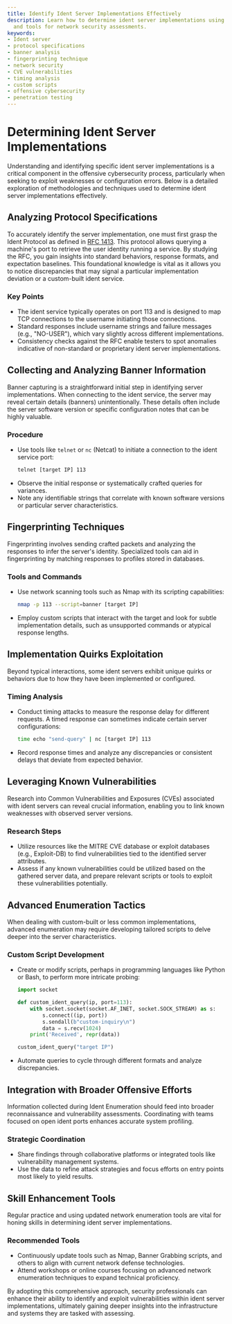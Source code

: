```yaml
---
title: Identify Ident Server Implementations Effectively
description: Learn how to determine ident server implementations using effective techniques
  and tools for network security assessments.
keywords:
- Ident server
- protocol specifications
- banner analysis
- fingerprinting technique
- network security
- CVE vulnerabilities
- timing analysis
- custom scripts
- offensive cybersecurity
- penetration testing
---
```


# Determining Ident Server Implementations

Understanding and identifying specific ident server implementations is a critical component in the offensive cybersecurity process, particularly when seeking to exploit weaknesses or configuration errors. Below is a detailed exploration of methodologies and techniques used to determine ident server implementations effectively.

## Analyzing Protocol Specifications

To accurately identify the server implementation, one must first grasp the Ident Protocol as defined in [RFC 1413](https://datatracker.ietf.org/doc/html/rfc1413). This protocol allows querying a machine's port to retrieve the user identity running a service. By studying the RFC, you gain insights into standard behaviors, response formats, and expectation baselines. This foundational knowledge is vital as it allows you to notice discrepancies that may signal a particular implementation deviation or a custom-built ident service.

### Key Points

- The ident service typically operates on port 113 and is designed to map TCP connections to the username initiating those connections.
- Standard responses include username strings and failure messages (e.g., "NO-USER"), which vary slightly across different implementations.
- Consistency checks against the RFC enable testers to spot anomalies indicative of non-standard or proprietary ident server implementations.

## Collecting and Analyzing Banner Information

Banner capturing is a straightforward initial step in identifying server implementations. When connecting to the ident service, the server may reveal certain details (banners) unintentionally. These details often include the server software version or specific configuration notes that can be highly valuable.

### Procedure

- Use tools like `telnet` or `nc` (Netcat) to initiate a connection to the ident service port:
  ```bash
  telnet [target IP] 113
  ```
- Observe the initial response or systematically crafted queries for variances.
- Note any identifiable strings that correlate with known software versions or particular server characteristics.

## Fingerprinting Techniques

Fingerprinting involves sending crafted packets and analyzing the responses to infer the server's identity. Specialized tools can aid in fingerprinting by matching responses to profiles stored in databases.

### Tools and Commands

- Use network scanning tools such as Nmap with its scripting capabilities:
  ```bash
  nmap -p 113 --script=banner [target IP]
  ```
- Employ custom scripts that interact with the target and look for subtle implementation details, such as unsupported commands or atypical response lengths.

## Implementation Quirks Exploitation

Beyond typical interactions, some ident servers exhibit unique quirks or behaviors due to how they have been implemented or configured. 

### Timing Analysis

- Conduct timing attacks to measure the response delay for different requests. A timed response can sometimes indicate certain server configurations:
  ```bash
  time echo "send-query" | nc [target IP] 113
  ```
- Record response times and analyze any discrepancies or consistent delays that deviate from expected behavior.

## Leveraging Known Vulnerabilities

Research into Common Vulnerabilities and Exposures (CVEs) associated with ident servers can reveal crucial information, enabling you to link known weaknesses with observed server versions.

### Research Steps

- Utilize resources like the MITRE CVE database or exploit databases (e.g., Exploit-DB) to find vulnerabilities tied to the identified server attributes.
- Assess if any known vulnerabilities could be utilized based on the gathered server data, and prepare relevant scripts or tools to exploit these vulnerabilities potentially.

## Advanced Enumeration Tactics

When dealing with custom-built or less common implementations, advanced enumeration may require developing tailored scripts to delve deeper into the server characteristics.

### Custom Script Development

- Create or modify scripts, perhaps in programming languages like Python or Bash, to perform more intricate probing:
  ```python
  import socket

  def custom_ident_query(ip, port=113):
      with socket.socket(socket.AF_INET, socket.SOCK_STREAM) as s:
          s.connect((ip, port))
          s.sendall(b"custom-inquiry\n")
          data = s.recv(1024)
      print('Received', repr(data))

  custom_ident_query("target IP")
  ```
- Automate queries to cycle through different formats and analyze discrepancies.

## Integration with Broader Offensive Efforts

Information collected during Ident Enumeration should feed into broader reconnaissance and vulnerability assessments. Coordinating with teams focused on open ident ports enhances accurate system profiling.

### Strategic Coordination

- Share findings through collaborative platforms or integrated tools like vulnerability management systems.
- Use the data to refine attack strategies and focus efforts on entry points most likely to yield results.

## Skill Enhancement Tools

Regular practice and using updated network enumeration tools are vital for honing skills in determining ident server implementations.

### Recommended Tools

- Continuously update tools such as Nmap, Banner Grabbing scripts, and others to align with current network defense technologies.
- Attend workshops or online courses focusing on advanced network enumeration techniques to expand technical proficiency.

By adopting this comprehensive approach, security professionals can enhance their ability to identify and exploit vulnerabilities within ident server implementations, ultimately gaining deeper insights into the infrastructure and systems they are tasked with assessing.